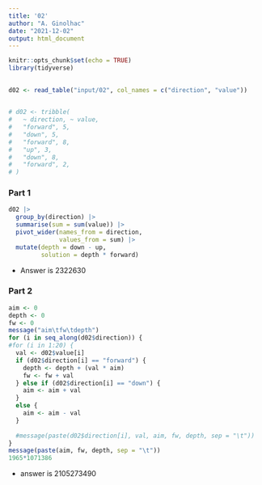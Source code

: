 ```yaml
---
title: '02'
author: "A. Ginolhac"
date: "2021-12-02"
output: html_document
---
```


```r
knitr::opts_chunk$set(echo = TRUE)
library(tidyverse)
```

##


```r
d02 <- read_table("input/02", col_names = c("direction", "value"))


# d02 <- tribble(
#   ~ direction, ~ value,
#   "forward", 5,
#   "down", 5,
#   "forward", 8,
#   "up", 3,
#   "down", 8,
#   "forward", 2,
# )
```


### Part 1

```r
d02 |>
  group_by(direction) |> 
  summarise(sum = sum(value)) |> 
  pivot_wider(names_from = direction,
              values_from = sum) |> 
  mutate(depth = down - up,
         solution = depth * forward)
```

- Answer is 2322630

### Part 2

```r
aim <- 0
depth <- 0
fw <- 0
message("aim\tfw\tdepth")
for (i in seq_along(d02$direction)) {
#for (i in 1:20) {
  val <- d02$value[i]
  if (d02$direction[i] == "forward") {
    depth <- depth + (val * aim)
    fw <- fw + val
  } else if (d02$direction[i] == "down") {
    aim <- aim + val
  }
  else {
    aim <- aim - val
  }
  
  #message(paste(d02$direction[i], val, aim, fw, depth, sep = "\t"))
}
message(paste(aim, fw, depth, sep = "\t"))
1965*1071386
```

- answer is 2105273490
